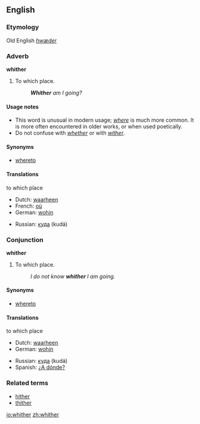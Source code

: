 ==English==
===Etymology===
Old English ''[[hwæder]]''

===Adverb===
'''whither'''

# To which place.
#: '''''Whither''' am I going?''

====Usage notes====
*This word is unusual in modern usage; ''[[where]]'' is much more common. It is more often encountered in older works, or when used poetically.
*Do not confuse with ''[[whether]]'' or with ''[[wither]]''.

====Synonyms====
*[[whereto]]

====Translations====
;to which place
{{top}}
*Dutch: [[waarheen]]
*French: [[où]]
*German: [[wohin]]
{{mid}}
*Russian: [[куда]] (kudá)
{{bottom}}

===Conjunction===
'''whither'''

# To which place.
#: ''I do not know '''whither''' I am going.''

====Synonyms====
*[[whereto]]

====Translations====
;to which place
{{top}}
*Dutch: [[waarheen]]
*German: [[wohin]]
{{mid}}
*Russian: [[куда]] (kudá)
*Spanish: [[¿A dónde?]]
{{bottom}}

===Related terms===
*[[hither]]
*[[thither]]

[[io:whither]]
[[zh:whither]]